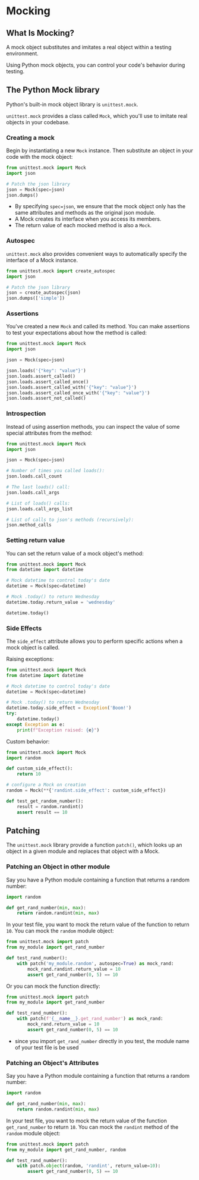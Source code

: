 # Mocking

## What Is Mocking?

A mock object substitutes and imitates a real object within a testing environment.

Using Python mock objects, you can control your code's behavior during testing.


## The Python Mock library

Python's built-in mock object library is `unittest.mock`.

`unittest.mock` provides a class called `Mock`, which you'll use to imitate real objects in your codebase.

### Creating a mock

Begin by instantiating a new `Mock` instance. Then substitute an object in your code with the mock object:
```py
from unittest.mock import Mock
import json

# Patch the json library
json = Mock(spec=json)
json.dumps()
```
- By specifying `spec=json`, we ensure that the mock object only has the same attributes and methods as the original json module.
- A Mock creates its interface when you access its members.
- The return value of each mocked method is also a `Mock`.


### Autospec

`unittest.mock` also provides convenient ways to automatically specify the interface of a Mock instance.

```python
from unittest.mock import create_autospec
import json

# Patch the json library
json = create_autospec(json)
json.dumps(['simple'])
```


### Assertions

You've created a new `Mock` and called its method. You can make assertions to test your expectations about how the method is called:

```py
from unittest.mock import Mock
import json

json = Mock(spec=json)

json.loads('{"key": "value"}')
json.loads.assert_called()
json.loads.assert_called_once()
json.loads.assert_called_with('{"key": "value"}')
json.loads.assert_called_once_with('{"key": "value"}')
json.loads.assert_not_called()
```


### Introspection

Instead of using assertion methods, you can inspect the value of some special attributes from the method:
```py
from unittest.mock import Mock
import json

json = Mock(spec=json)

# Number of times you called loads():
json.loads.call_count

# The last loads() call:
json.loads.call_args

# List of loads() calls:
json.loads.call_args_list

# List of calls to json's methods (recursively):
json.method_calls
```

### Setting return value

You can set the return value of a mock object's method:
```py
from unittest.mock import Mock
from datetime import datetime

# Mock datetime to control today's date
datetime = Mock(spec=datetime)

# Mock .today() to return Wednesday
datetime.today.return_value = 'wednesday'

datetime.today()
```

### Side Effects

The `side_effect` attribute allows you to perform specific actions when a mock object is called.

Raising exceptions:
```py
from unittest.mock import Mock
from datetime import datetime

# Mock datetime to control today's date
datetime = Mock(spec=datetime)

# Mock .today() to return Wednesday
datetime.today.side_effect = Exception('Boom!')
try:
    datetime.today()
except Exception as e:
    print(f"Exception raised: {e}")
```

Custom behavior:
```py
from unittest.mock import Mock
import random

def custom_side_effect():
    return 10

# configure a Mock on creation
random = Mock(**{'randint.side_effect': custom_side_effect})

def test_get_random_number():
    result = random.randint()
    assert result == 10
```


## Patching

The `unittest.mock` library provide a function `patch()`, which looks up an object in a given module and replaces that object with a Mock.

### Patching an Object in other module

Say you have a Python module containing a function that returns a random number:
```py filename="my_module.py"
import random

def get_rand_number(min, max):
    return random.randint(min, max)
```

In your test file, you want to mock the return value of the function to return `10`. You can mock the `random` module object:

```py filename="test_random.py"
from unittest.mock import patch
from my_module import get_rand_number

def test_rand_number():
    with patch('my_module.random', autospec=True) as mock_rand:
        mock_rand.randint.return_value = 10
        assert get_rand_number(0, 5) == 10
```

Or you can mock the function directly:
```py filename="test_random.py"
from unittest.mock import patch
from my_module import get_rand_number

def test_rand_number():
    with patch(f'{__name__}.get_rand_number') as mock_rand:
        mock_rand.return_value = 10
        assert get_rand_number(0, 5) == 10
```
- since you import `get_rand_number` directly in you test, the module name of your test file is be used


### Patching an Object's Attributes

Say you have a Python module containing a function that returns a random number:
```py filename="my_module.py"
import random

def get_rand_number(min, max):
    return random.randint(min, max)
```

In your test file, you want to mock the return value of the function `get_rand_number` to return `10`. You can mock the `randint` method of the `random` module object:
```py filename="test_random.py"
from unittest.mock import patch
from my_module import get_rand_number, random

def test_rand_number():
    with patch.object(random, 'randint', return_value=10):
        assert get_rand_number(0, 5) == 10
```
